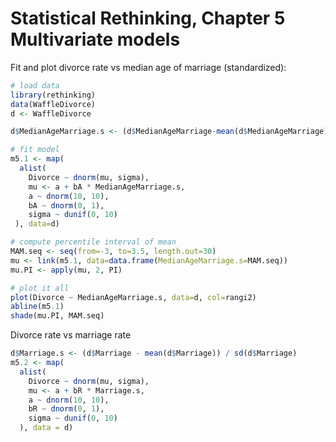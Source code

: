 # Statistical Rethinking, Chapter 5 Multivariate models

Fit and plot divorce rate vs median age of marriage (standardized):

```r
# load data
library(rethinking)
data(WaffleDivorce)
d <- WaffleDivorce

d$MedianAgeMarriage.s <- (d$MedianAgeMarriage-mean(d$MedianAgeMarriage)) / sd(d$MedianAgeMarriage)

# fit model
m5.1 <- map(
  alist(
    Divorce ~ dnorm(mu, sigma),
    mu <- a + bA * MedianAgeMarriage.s,
    a ~ dnorm(10, 10),
    bA ~ dnorm(0, 1),
    sigma ~ dunif(0, 10)
 ), data=d)
```

```r
# compute percentile interval of mean
MAM.seq <- seq(from=-3, to=3.5, length.out=30)
mu <- link(m5.1, data=data.frame(MedianAgeMarriage.s=MAM.seq))
mu.PI <- apply(mu, 2, PI)

# plot it all
plot(Divorce ~ MedianAgeMarriage.s, data=d, col=rangi2)
abline(m5.1)
shade(mu.PI, MAM.seq)
```

Divorce rate vs marriage rate

```r
d$Marriage.s <- (d$Marriage - mean(d$Marriage)) / sd(d$Marriage)
m5.2 <- map(
  alist(
    Divorce ~ dnorm(mu, sigma),
    mu <- a + bR * Marriage.s,
    a ~ dnorm(10, 10),
    bR ~ dnorm(0, 1),
    sigma ~ dunif(0, 10)
  ), data = d)
```
